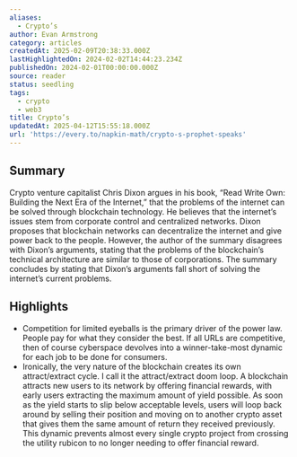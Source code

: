 ```yaml
---
aliases:
  - Crypto’s
author: Evan Armstrong
category: articles
createdAt: 2025-02-09T20:38:33.000Z
lastHighlightedOn: 2024-02-02T14:44:23.234Z
publishedOn: 2024-02-01T00:00:00.000Z
source: reader
status: seedling
tags:
  - crypto
  - web3
title: Crypto’s
updatedAt: 2025-04-12T15:55:18.000Z
url: 'https://every.to/napkin-math/crypto-s-prophet-speaks'
---
```

## Summary

Crypto venture capitalist Chris Dixon argues in his book, “Read Write Own: Building the Next Era of the Internet,” that the problems of the internet can be solved through blockchain technology. He believes that the internet’s issues stem from corporate control and centralized networks. Dixon proposes that blockchain networks can decentralize the internet and give power back to the people. However, the author of the summary disagrees with Dixon’s arguments, stating that the problems of the blockchain’s technical architecture are similar to those of corporations. The summary concludes by stating that Dixon’s arguments fall short of solving the internet’s current problems.

## Highlights

- Competition for limited eyeballs is the primary driver of the power law. People pay for what they consider the best. If all URLs are competitive, then of course cyberspace devolves into a winner-take-most dynamic for each job to be done for consumers.
- Ironically, the very nature of the blockchain creates its own attract/extract cycle. I call it the attract/extract doom loop. A blockchain attracts new users to its network by offering financial rewards, with early users extracting the maximum amount of yield possible. As soon as the yield starts to slip below acceptable levels, users will loop back around by selling their position and moving on to another crypto asset that gives them the same amount of return they received previously. This dynamic prevents almost every single crypto project from crossing the utility rubicon to no longer needing to offer financial reward.
